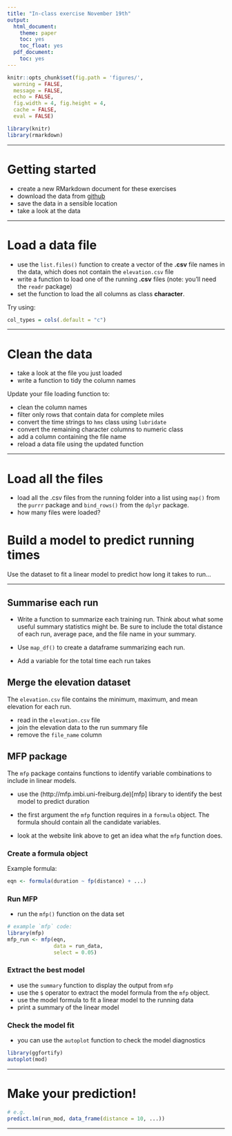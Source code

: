 ```yaml
---
title: "In-class exercise November 19th"
output:
  html_document:
    theme: paper
    toc: yes
    toc_float: yes
  pdf_document:
    toc: yes
---
```


```r
knitr::opts_chunk$set(fig.path = 'figures/',
  warning = FALSE,
  message = FALSE,
  echo = FALSE,
  fig.width = 4, fig.height = 4,
  cache = FALSE,
  eval = FALSE)
```

```r
library(knitr)
library(rmarkdown)
```

---

# Getting started

* create a new RMarkdown document for these exercises
* download the data from [github](https://github.com/nickgood/RProgrammingForResearch/tree/master/data/running)
* save the data in a sensible location
* take a look at the data

---

# Load a data file


* use the `list.files()` function to create a vector of the **.csv** file names in the data, which does not contain the `elevation.csv` file
* write a function to load one of the running **.csv** files (note: you'll need the `readr` package)
* set the function to load the all columns as class **character**.

Try using:

```r
col_types = cols(.default = "c")
```

---

# Clean the data

* take a look at the file you just loaded
* write a function to tidy the column names

Update your file loading function to:

  + clean the column names
  + filter only rows that contain data for complete miles
  + convert the time strings to `hms` class using `lubridate`
  + convert the remaining character columns to numeric class
  + add a column containing the file name
  + reload a data file using the updated function

---

# Load all the files

* load all the .csv files from the running folder into a list using `map()` from the `purrr` package and `bind_rows()` from the `dplyr` package.
* how many files were loaded?

# Build a model to predict running times

Use the dataset to fit a linear model to predict how long it takes to run...

---

## Summarise each run 

* Write a function to summarize each training run. Think about what some useful summary statistics might be. Be sure to include the total distance of each run, average pace, and the file name in your summary.

* Use `map_df()` to create a dataframe summarizing each run.

* Add a variable for the total time each run takes

## Merge the elevation dataset

The `elevation.csv` file contains the minimum, maximum, and mean elevation for each run.

* read in the `elevation.csv` file
* join the elevation data to the run summary file
* remove the `file_name` column

## MFP package

The `mfp` package contains functions to identify variable combinations to include in linear models.

* use the (http://mfp.imbi.uni-freiburg.de)[mfp] library to identify the best model to predict duration

* the first argument the `mfp` function requires in a `formula` object. The formula should contain all the candidate variables.

* look at the website link above to get an idea what the `mfp` function does.

### Create a formula object

Example formula:

```r
eqn <- formula(duration ~ fp(distance) + ...)
```

### Run MFP

* run the `mfp()` function on the data set

```r
# example `mfp` code:
library(mfp)
mfp_run <- mfp(eqn,
               data = run_data,
               select = 0.05)
```

### Extract the best model

* use the `summary` function to display the output from `mfp`
* use the `$` operator to extract the model formula from the `mfp` object.
* use the model formula to fit a linear model to the running data
* print a summary of the linear model


### Check the model fit

* you can use the `autoplot` function to check the model diagnostics

```r
library(ggfortify)
autoplot(mod)
```

---

# Make your prediction!

```r
# e.g.
predict.lm(run_mod, data_frame(distance = 10, ...))
```


---